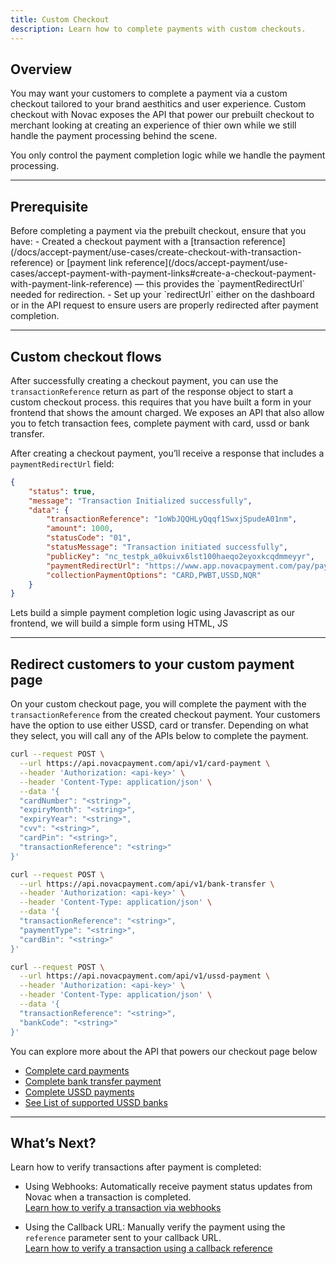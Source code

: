 ```yaml
---
title: Custom Checkout
description: Learn how to complete payments with custom checkouts.
---
```


## Overview

You may want your customers to complete a payment via a custom checkout tailored to your brand aesthitics and user experience. Custom checkout with Novac exposes the API that power our prebuilt checkout to merchant looking at creating an experience of thier own while we still handle the payment processing behind the scene.

You only control the payment completion logic while we handle the payment processing.

---

## Prerequisite

<Accordion title="See details">
  Before completing a payment via the prebuilt checkout, ensure that you have:
  - Created a checkout payment with a [transaction reference](/docs/accept-payment/use-cases/create-checkout-with-transaction-reference) or [payment link reference](/docs/accept-payment/use-cases/accept-payment-with-payment-links#create-a-checkout-payment-with-payment-link-reference) — this provides the `paymentRedirectUrl` needed for redirection.
  - Set up your `redirectUrl` either on the dashboard or in the API request to ensure users are properly redirected after payment completion.
</Accordion>

---

## Custom checkout flows

After successfully creating a checkout payment, you can use the `transactionReference` return as part of the response object to start a custom checkout process. this requires that you have built a form in your frontend that shows the amount charged. We exposes an API that also allow you to fetch transaction fees, complete payment with card, ussd or bank transfer. 

After creating a checkout payment, you’ll receive a response that includes a `paymentRedirectUrl` field:

```json expandable created checkout payment response data
{
    "status": true,
    "message": "Transaction Initialized successfully",
    "data": {
        "transactionReference": "1oWbJQQHLyQqqf1SwxjSpudeA01nm",
        "amount": 1000,
        "statusCode": "01",
        "statusMessage": "Transaction initiated successfully",
        "publicKey": "nc_testpk_a0kuivx6lst100haeqo2eyoxkcqdmmeyyr",
        "paymentRedirectUrl": "https://www.app.novacpayment.com/pay/payments?reference=1oWbJQQHLyQqqf1SwxjSpudeA01nm",
        "collectionPaymentOptions": "CARD,PWBT,USSD,NQR"
    }
}
```

Lets build a simple payment completion logic using Javascript as our frontend, we will build a simple form using HTML, JS

---

## Redirect customers to your custom payment page

On your custom checkout page, you will complete the payment with the `transactionReference` from the created checkout payment. Your customers have the option to use either USSD, card or transfer. Depending on what they select, you will call any of the APIs below to complete the payment.

<CodeGroup>

```bash Card Payment
curl --request POST \
  --url https://api.novacpayment.com/api/v1/card-payment \
  --header 'Authorization: <api-key>' \
  --header 'Content-Type: application/json' \
  --data '{
  "cardNumber": "<string>",
  "expiryMonth": "<string>",
  "expiryYear": "<string>",
  "cvv": "<string>",
  "cardPin": "<string>",
  "transactionReference": "<string>"
}'
```

```bash Transfer Payment
curl --request POST \
  --url https://api.novacpayment.com/api/v1/bank-transfer \
  --header 'Authorization: <api-key>' \
  --header 'Content-Type: application/json' \
  --data '{
  "transactionReference": "<string>",
  "paymentType": "<string>",
  "cardBin": "<string>"
}'
```

```bash USSD payment
curl --request POST \
  --url https://api.novacpayment.com/api/v1/ussd-payment \
  --header 'Authorization: <api-key>' \
  --header 'Content-Type: application/json' \
  --data '{
  "transactionReference": "<string>",
  "bankCode": "<string>"
}'
```
</CodeGroup>

You can explore more about the API that powers our checkout page below

- [Complete card payments](/api-reference/checkout/complete-card-payment)
- [Complete bank transfer payment](/api-reference/checkout/complete-bank-transfer)
- [Complete USSD payments](/api-reference/checkout/complete-ussd-payment)
- [See List of supported USSD banks](/api-reference/checkout/get-bank-ussd)

---

## What’s Next?

Learn how to verify transactions after payment is completed: 

- Using Webhooks: Automatically receive payment status updates from Novac when a transaction is completed.  
  [Learn how to verify a transaction via webhooks](/docs/api-basics/webhooks)

- Using the Callback URL: Manually verify the payment using the `reference` parameter sent to your callback URL.  
  [Learn how to verify a transaction using a callback reference](/docs/accept-payment/use-cases/verify-transaction)

